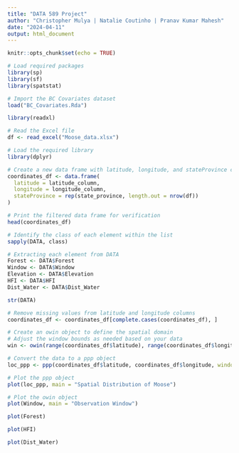 ```yaml
---
title: "DATA 589 Project"
author: "Christopher Mulya | Natalie Coutinho | Pranav Kumar Mahesh"
date: "2024-04-11"
output: html_document
---
```


```r
knitr::opts_chunk$set(echo = TRUE)
```

```r
# Load required packages
library(sp)
library(sf)
library(spatstat)

# Import the BC Covariates dataset
load("BC_Covariates.Rda")

library(readxl)

# Read the Excel file
df <- read_excel("Moose_data.xlsx")

# Load the required library
library(dplyr)

# Create a new data frame with latitude, longitude, and stateProvince columns
coordinates_df <- data.frame(
  latitude = latitude_column,
  longitude = longitude_column,
  stateProvince = rep(state_province, length.out = nrow(df))
)

# Print the filtered data frame for verification
head(coordinates_df)
```

```r
# Identify the class of each element within the list
sapply(DATA, class)
```

```r
# Extracting each element from DATA
Forest <- DATA$Forest
Window <- DATA$Window
Elevation <- DATA$Elevation
HFI <- DATA$HFI
Dist_Water <- DATA$Dist_Water
```

```r
str(DATA)
```

```r
# Remove missing values from latitude and longitude columns
coordinates_df <- coordinates_df[complete.cases(coordinates_df), ]

# Create an owin object to define the spatial domain
# Adjust the window bounds as needed based on your data
win <- owin(range(coordinates_df$latitude), range(coordinates_df$longitude))

# Convert the data to a ppp object
loc_ppp <- ppp(coordinates_df$latitude, coordinates_df$longitude, window = win)

# Plot the ppp object
plot(loc_ppp, main = "Spatial Distribution of Moose")
```


```r
# Plot the owin object
plot(Window, main = "Observation Window")
```
```r
plot(Forest)
```

```r
plot(HFI)
```
```r
plot(Dist_Water)
```

